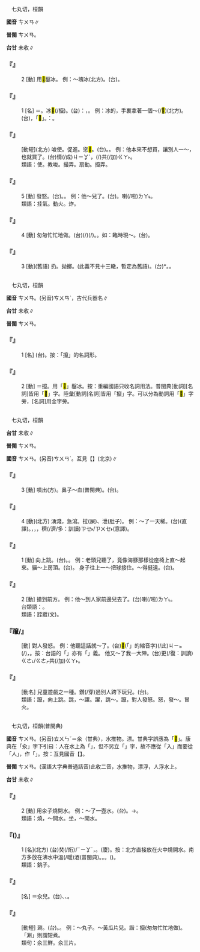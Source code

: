 
=={{ruby|攛|ㄘㄨㄢ}}==

　七丸切，桓韻

'''國音''' <rt>ㄘㄨㄢ</rt>∥

'''普閩''' <rt>ㄘㄨㄢ</rt>。

'''台甘''' 未收∥

    

==='''『{{ruby|攛|ㄘㄨㄢ}}』'''===
:2  [動] 用<mark>&#xf8f79;</mark>鑿冰。 例：～塊冰(北方)。(台){{ruby|用|ㄧㄥ˫/ㄧㆲ˫}}{{ruby|冰|ㄅㄧㄥ}}{{ruby|鑿|ㄘㄚㆶ ͘}}{{ruby|仔|ㄚ}}{{ruby|鑿|ㄘㄚㆶ ͘}}{{ruby|一|ㄐㄧㆵ ͘}}{{ruby|塊|ㄉㆤ˪}}{{ruby|冰|ㄅㄧㄥ}}。
    

==='''『{{ruby|攛|ㄘㄨㄢ}}』'''===
:1  [名] ＝{{ruby|<mark>&#xf8f79;</mark>|ㄘㄨㄢ}}。冰<mark>&#xf8f79;</mark>(/攛)。(台){{ruby|按|ㄢ˪}}：{{ruby|鑿|ㄘㄚㆶ ͘}}{{ruby|冰|ㄅㄧㄥ}}{{ruby|丌|ㆤ}}{{ruby|鐵|ㄊㄧㆷ}}{{ruby|枝|ㄍㄧ}}，{{ruby|一|ㄐㄧㆵ ͘}}{{ruby|頭|ㄊㄠˊ}}{{ruby|尖|ㄐㄧㆰ}}{{ruby|有|ㄨ˫}}{{ruby|倒|ㄉㄜ˪}}{{ruby|勾|ㄍㄠ}}。 例：{{ruby|窖|ㄐㄧㄠˋ}}冰的，手裏拿著一個～(/<mark>&#xf8f79;</mark>)(北方)。(台){{ruby|鑿|ㄘㄚㆶ ͘}}{{ruby|冰|ㄅㄧㄥ}}{{ruby|丌|ㆤ}}{{ruby|人|ㄌㄤˊ}}，{{ruby|手|ㄑㄧㄨˋ}}{{ruby|裏|ㄌㄧㄣ˪}}{{ruby|<mark>&#xffb58;</mark>|ㆣㄧㄚㆷ ͘}}{{ruby|一|ㄐㄧㆵ ͘}}{{ruby|枝|ㄍㄧ}}「<mark>&#xf8f79;</mark>」。{{ruby|台|ㄉㄞˊ}}{{ruby|語|ㆣㄨˋ/ㆣㄧˋ}}{{ruby|叫|ㄍㄧㄜ˪}}{{ruby|作|ㄗㄜ˪}}：{{ruby|冰|ㄅㄧㄥ}}{{ruby|鑿|ㄘㄚㆶ ͘}}{{ruby|仔|ㄚ}}。
    

==='''『{{ruby|攛|ㄘㄨㄢ}}{{ruby|掇|·ㄉㄨㄛˊ}}』'''===
: [動短](北方) 唆使。促進。慫<mark>&#xf8efe;</mark>。(台){{ruby|使|ㄙㄞˋ}}{{ruby|唆|ㄙㄜ˫}}。{{ruby|使|ㄙㄞˋ}}{{ruby|弄|ㄌㆲ˫}}。 例：他本來不想買，讓別人一～，也就買了。(台){{ruby|伊|ㄧ}}{{ruby|本|ㄅㄨㄣˋ}}情(/成)<rt>ㄐㄧㆩˊ</rt>{{ruby|無|ㆠㄜˊ}}{{ruby|想|ㄒㄧㆧ˫/ㄒㄧㆫ˫}}{{ruby|<mark>&#xffa49;</mark>|ㆠㆤㆷ/ㆠㄨㆤㆷ}}{{ruby|買|ㆠㄨㆤˋ/ㆠㆤˋ}}，{{ruby|被|ㄅㄧ˫/ㄏㆦ˫}}{{ruby|人|ㄌㄤˊ}}{{ruby|一|ㄐㄧㆵ ͘}}{{ruby|下|ㆤ˫}}{{ruby|哄|ㄏㆲˋ}}{{ruby|亦|ㄧㄚㆷ ͘}}{{ruby|著|ㄉㄧㄜㆷ}}(/{{ruby|都|ㄉㄜ˫}})共(/加)<rt>ㄍㄚ˫</rt>{{ruby|買|ㆠㄨㆤˋ/ㆠㆤˋ}}{{ruby|起|·ㄎㄧˋ}}{{ruby|來|·ㄌㄞˊ}}。
:類語：{{ruby|嗾|ㄙㄡˇ}}使。教唆。撮弄。扇動。攛弄。
:
    

==='''『{{ruby|攛|ㄘㄨㄢ}}』'''===
:5  [動] 發怒。(台){{ruby|發|ㄏㄨㄚㆵ}}{{ruby|<mark>&#xffb4d;</mark>|ㄏㆲˊ}}。{{ruby|受|ㄒㄧㄨ˫}}{{ruby|氣|ㄎㄧ˪}}。 例：他～兒了。(台){{ruby|伊|ㄧ}}{{ruby|發|ㄏㄨㄚㆵ}}{{ruby|<mark>&#xffb4d;</mark>|ㄏㆲˊ}}。{{ruby|受|ㄒㄧㄨ˫}}{{ruby|氣|ㄎㄧ˪}}喇(/啦)<rt>ㄌㄚ˪</rt>。
:類語：挂氣。動火。炸。
:
    

==='''『{{ruby|攛|ㄘㄨㄢ}}』'''===
:4  [動] 匆匆忙忙地做。(台){{ruby|趕|ㄍㄨㆩˋ}}{{ruby|趕|ㄍㄨㆩˋ}}{{ruby|緊|ㄍㄧㄣˋ}}{{ruby|緊|ㄍㄧㄣˋ}}{{ruby|做|ㄗㄨㆤ˪/ㄗㄜ˪}}{{ruby|載|ㄉㄞ˫}}(/{{ruby|戴|ㄉㄞ˪}}){{ruby|事|ㄐㄧ˪}}(/{{ruby|事|ㄉㄞ˫}}{{ruby|情|ㄐㄧ˪}})。{{ruby|趕|ㄍㄨㆩˋ}}{{ruby|工|ㄍㄤ}}。如：臨時現～。(台){{ruby|臨|ㄌㄧㆬˊ}}{{ruby|時|ㄒㄧˊ}}{{ruby|現|ㄏㄧㄢ˫}}{{ruby|趕|ㄍㄨㆩˋ}}。
    

==='''『{{ruby|攛|ㄘㄨㄢ}}』'''===
:3  [動](舊語) 扔。拋擲。(此義不見十三轍，暫定為舊語)。(台){{ruby|掞|ㄉㄢ˪}}*。{{ruby|揕|ㄉㄧㆬ˪}}。
    

=={{ruby|<mark>&#xf8f79;</mark>|ㄘㄨㄢ}}==

　七丸切，桓韻

'''國音''' <rt>ㄘㄨㄢ</rt>。(另音)<rt>ㄘㄨㄢˋ</rt>，古代兵器名∥

'''台甘''' 未收∥

'''普閩''' <rt>ㄘㄨㄢ</rt>。

    

==='''『{{ruby|<mark>&#xf8f79;</mark>|ㄘㄨㄢ}}』'''===
:1  [名] (台){{ruby|鑿|ㄘㄚㆶ ͘}}{{ruby|冰|ㄅㄧㄥ}}{{ruby|丌|ㆤ}}{{ruby|大|ㄉㄨㄚ˫}}{{ruby|枝|ㄍㄧ}}{{ruby|鑽|ㄗㆭ˪}}{{ruby|仔|ㄚ}}。按：「攛」的名詞形。
    

==='''『{{ruby|<mark>&#xf8f79;</mark>|ㄘㄨㄢ}}』'''===
:2  [動] ＝攛。用「<mark>&#xf8f79;</mark>」鑿冰。按：重編國語只收名詞用法。普閩典[動詞][名詞]皆用「<mark>&#xf8f79;</mark>」字。陸彙[動詞[名詞]皆用「攛」字。可以分為動詞用「<mark>&#xf8fab;</mark>」字旁，[名詞]用金字旁。
    

=={{ruby|躥|ㄘㄨㄢ}}==

　七丸切，桓韻

'''台甘''' 未收∥

'''普閩''' <rt>ㄘㄨㄢ</rt>。

'''國音''' <rt>ㄘㄨㄢ</rt>。(另音)<rt>ㄘㄨㄢˋ</rt>。互見【{{ruby|躥|ㄘㄨㄢˋ}}】(北京)∥

    

==='''『{{ruby|躥|ㄘㄨㄢ}}』'''===
:3  [動] 噴出(方)。鼻子～血(普閩典)。(台){{ruby|鼻|ㄆㆪ˫}}{{ruby|<mark>&#xf91c7;</mark>|ㆠㄨ˫}}{{ruby|出|ㄘㄨㆵ}}{{ruby|血|ㄏㄨㄧㆷ/ㄏㄨㆤㆷ}}{{ruby|來|ㄌㄞˊ}}。
    

==='''『{{ruby|躥|ㄘㄨㄢ}}』'''===
:4  [動](北方) 湧濺，急瀉。拉(屎)、泄(肚子)。 例：～了一天稀。(台){{ruby|漏|ㄌㄠ˪}}{{ruby|歸|ㄍㄨㄧ}}{{ruby|日|ㆢㄧㆵ ͘/ㄌㄧㆵ ͘}}{{ruby|丌|ㆤ}}{{ruby|屎|ㄙㄞˋ}}(直譯)。{{ruby|今|ㄍㄧㄣ}}{{ruby|仔|ㄚ}}{{ruby|日|ㆢㄧㆵ ͘/ㄌㄧㆵ ͘}}，{{ruby|一|ㄐㄧㆵ ͘}}{{ruby|日|ㆢㄧㆵ ͘/ㄌㄧㆵ ͘}}，{{ruby|一|ㄧㆵ}}{{ruby|直|ㄉㄧㆵ ͘}}{{ruby|漏|ㄌㄠ˪}}，{{ruby|漏|ㄌㄠ˪}}{{ruby|真|ㄐㄧㄣ}}穧(/濟/多：訓讀)<rt>ㄗㆤ˫/ㄗㄨㆤ˫</rt>{{ruby|擺|ㄅㄞˋ}}{{ruby|屎|ㄙㄞˋ}}(意譯)。
    

==='''『{{ruby|躥|ㄘㄨㄢ}}』'''===
:1  [動] 向上跳。(台){{ruby|踜|ㄌㄧㄥ˪}}{{ruby|高|ㄍㄨㄢˊ}}。{{ruby|跳|ㄉㄧㄜˊ}}{{ruby|起|·ㄎㄧˋ}}{{ruby|來|·ㄌㄞˊ}}。 例：老頭兒聽了，竟像海豚那樣從座椅上直～起來。貓～上房頂。(台){{ruby|貓|ㄋㄧㄠ}}{{ruby|跳|ㄊㄧㄠ˪}}{{ruby|起|·ㄎㄧˋ}}{{ruby|去|ㄎㄧ˪}}{{ruby|厝|ㄘㄨ˪}}{{ruby|頂|ㄉㄧㄥˋ}}。 身子往上一～把球接住。～得挺遠。(台){{ruby|跳|ㄊㄧㄠ˪}}{{ruby|去|·ㄎㄧ˪}}{{ruby|<mark>&#xffa42;</mark>|ㄍㄚㆷ}}{{ruby|真|ㄐㄧㄣ}}{{ruby|遠|ㄏㆭ˫}}。
    

==='''『{{ruby|躥|ㄘㄨㄢ}}』'''===
:2  [動] 搶到前方。 例：他～到人家前邊兒去了。(台){{ruby|伊|ㄧ}}{{ruby|逐|ㆢㄧㆦㆶ/ㄌㄧㆦㆶ}}{{ruby|過|ㄍㄨㆤ˪/ㄍㆤ˪}}{{ruby|別|ㄅㄚㆵ}}{{ruby|人|ㄌㄤˊ}}{{ruby|掙|ㄐㆪ˪}}{{ruby|做|ㄗㄨㆤ˪/ㄗㄜ˪}}{{ruby|前|ㄐㄧㄥˊ}}{{ruby|去|ㄎㄧ˪}}喇(/啦)<rt>ㄌㄚ˪</rt>。
:台類語：{{ruby|鑽|ㄗㆭ˪}}。
:
:類語：跮踱(文)。
:
    

==='''『躥/{{ruby|攛|ㄘㄨㄢ}}』'''===
: [動] 對人發怒。 例：他聽這話就～了。(台){{ruby|伊|ㄧ}}{{ruby|聽|ㄊㄧㆩ}}{{ruby|著|ㄉㄧㄜㆷ ͘}}<mark>&#xffb50;</mark>(「{{ruby|此|ㄐㄧˋ}}{{ruby|一|ㄐㄧㆵ ͘}}」的縮音字)(/此)<rt>ㄐㄧㆵ</rt>{{ruby|丌|ㆤ}}{{ruby|話|ㄨㆤ˫}}{{ruby|著|ㄉㄧㄜㆷ}}(/{{ruby|都|ㄉㄜ˫}}){{ruby|起|·ㄎㄧˋ}}{{ruby|受|ㄒㄧㄨ˫}}{{ruby|氣|ㄎㄧ˪}}，{{ruby|趴|ㆠㆤㆷ}}{{ruby|起|·ㄎㄧˋ}}{{ruby|來|·ㄌㄞˊ}}{{ruby|跳|ㄊㄧㄠ˪}}。按：台語的「{{ruby|跳|ㄊㄧㄠ˪}}」亦有「{{ruby|罵|ㄇㄚ˫}}」義。 他又～了我一大陣。(台){{ruby|伊|ㄧ}}{{ruby|又|ㄧㄨ˫}}更(/復：訓讀)<rt>ㄍㄜ˪/ㄍㄜㆷ</rt>共(/加)<rt>ㄍㄚ˫</rt>{{ruby|我|ㆣㄨㄚˋ}}{{ruby|罵|ㄇㆤ˫/ㄇㄚ˫}}{{ruby|<mark>&#xffa42;</mark>|ㄍㄚㆷ}}{{ruby|真|ㄐㄧㄣ}}{{ruby|厲|ㄌㄧ˫}}{{ruby|害|ㄏㄞ˫}}。
    

==='''『{{ruby|躥|ㄘㄨㄢ}}{{ruby|嘎|ㄍㄚ}}{{ruby|巴|ㄅㄚ}}{{ruby|襠|ㄉㄤˇ}}』'''===
: [動名] 兒童遊戲之一種。鑽(/穿)過別人跨下玩兒。(台){{ruby|<mark>&#xf8fb8;</mark>|ㄋㆭ˪}}{{ruby|腳|ㄎㄚ}}{{ruby|縫|ㄆㄤ˫}}。
:類語：躥，向上跳。跳，～躍。躍，跳～。躥，對人發怒。怒，發～。冒火。
:
    

=={{ruby|汆|ㄘㄨㄢ}}==

　七丸切，桓韻(普閩典)

'''國音''' <rt>ㄘㄨㄢ</rt>。(另音)<rt>ㄊㄨㄣˇ</rt>＝汆（甘典），水推物。漂。甘典字誤應為「<mark>&#xf855a;</mark>」。康典在「汆」字下引曰：人在水上為「{{ruby|<mark>&#xf855a;</mark>|ㄊㄨㄣˇ}}」，但不另立「{{ruby|<mark>&#xf855a;</mark>|ㄊㄨㄣˇ}}」字，故不應從「入」而要從「人」，作「{{ruby|<mark>&#xf855a;</mark>|ㄊㄨㄣˇ}}」。按：互見國音【{{ruby|汆|ㄊㄨㄣˇ}}】。

'''普閩''' <rt>ㄘㄨㄢ</rt>。(漢語大字典普通話音)此{{ruby|<mark>&#xf855a;</mark>|ㄊㄨㄣˇ}}收二音{{ruby|：|ㄊㄨㄣˇ}}{{ruby|。|ㄑㄧㄡˊ}}{{ruby|。|ㄊㄨㄣˇ}}，水推物，漂浮{{ruby|。|ㄑㄧㄡˊ}}，人浮水上。

'''台甘''' 未收∥

    

==='''『{{ruby|汆|ㄘㄨㄢ}}』'''===
:2  [動] 用汆子燒開水。 例：～了一壺水。(台){{ruby|烆|ㄏㄧㆩˊ}}{{ruby|一|ㄐㄧㆵ ͘}}{{ruby|罐|ㄍㄨㄢ˪}}{{ruby|滾|ㄍㄨㄣˋ}}{{ruby|水|ㄗㄨㄧˋ}}。→{{ruby|烆|ㄏㄧㆩˊ}}{{ruby|一|ㄐㄧㆵ ͘}}{{ruby|鈷|ㄍㆦˋ}}{{ruby|滾|ㄍㄨㄣˋ}}{{ruby|水|ㄗㄨㄧˋ}}。
:類語：燒，～開水。坐，～開水。
:
    

==='''『{{ruby|汆|ㄘㄨㄢ}}({{ruby|兒|ㄦ}})』'''===
:1  [名](北方) (台)焚(/烆)<rt>ㄏㄧㆩˊ</rt>{{ruby|燒|ㄒㄧㄜ}}{{ruby|水|ㄗㄨㄧˋ}}{{ruby|用|ㄧㄥ˫/ㄧㆲ˫}}{{ruby|丌|ㆤ}}{{ruby|薄|ㄅㄜㆷ ͘}}{{ruby|鐵|ㄊㄧㆷ}}{{ruby|筒|ㄉㄤˊ}}，{{ruby|圓|ㆪˊ}}{{ruby|而|ㆢㄧˊ/ㄌㄧˊ}}{{ruby|高|ㄍㄨㄢˊ}}。(廈){{ruby|斠|ㄍㄠ˪}}。按：北方直接放在火中燒開水。南方多放在沸水中溫(/暖)酒(普閩典)。{{ruby|台|ㄉㄞˊ}}{{ruby|灣|ㄨㄢˊ}}{{ruby|舊|ㄍㄨ˫}}{{ruby|時|ㄒㄧˊ}}{{ruby|用|ㄧㄥ˫/ㄧㆲ˫}}{{ruby|茶|ㄉㆤˊ}}{{ruby|鈷|ㄍㆦˋ}}{{ruby|烆|ㄏㄧㆩˊ}}{{ruby|水|ㄗㄨㄧˋ}}。{{ruby|圓|ㆪˊ}}{{ruby|形|ㄏㄧㄥˊ}}{{ruby|底|ㄉㄨㆤˋ/ㄉㆤˋ}}{{ruby|大|ㄉㄨㄚ˫}}{{ruby|口|ㄎㄠˋ}}{{ruby|小|ㄒㄧㄜˋ}}。{{ruby|溫|ㄨㄣ}}{{ruby|酒|ㄐㄧㄨˋ}}{{ruby|則|ㄐㄧㄚㆷ}}{{ruby|用|ㄧㄥ˫/ㄧㆲ˫}}{{ruby|日|ㆢㄧㆵ ͘/ㄌㄧㆵ ͘}}{{ruby|製|ㄗㆤ˪}}{{ruby|瓷|ㄏㄨㄧˊ}}{{ruby|質|ㄐㄧㆵ}}{{ruby|小|ㄒㄧㄜˋ}}{{ruby|酒|ㄐㄧㄨˋ}}{{ruby|矸|ㄍㄢ}}({{ruby|瓶|ㄅㄢˊ}})。
:類語：銚子。
:
    

==='''『{{ruby|汆|ㄘㄨㄢ}}{{ruby|子|·ㄗˇ}}』'''===
: [名] ＝汆兒。(台){{ruby|牽|ㄎㄢ}}{{ruby|羹|ㄍㆥ/ㄍㆪ}}{{ruby|丌|ㆤ}}{{ruby|肉|ㆠㄚㆷ}}、{{ruby|筍|ㄙㄨㄣˋ}}、{{ruby|菜|ㄘㄞ˪}}{{ruby|等|ㄉㄧㄥˋ}}。
    

==='''『{{ruby|汆|ㄘㄨㄢ}}{{ruby|湯|ㄊㄤ}}』'''===
: [動短] 涮。(台){{ruby|煠|ㄙㄚㆷ ͘}}。{{ruby|燙|ㄊㆭ˪}}。 例：～丸子。～黃瓜片兒。諧：攛(匆匆忙忙地做)。「涮」則謂短煮。
:類句：汆三鮮。汆三片。
:
    

